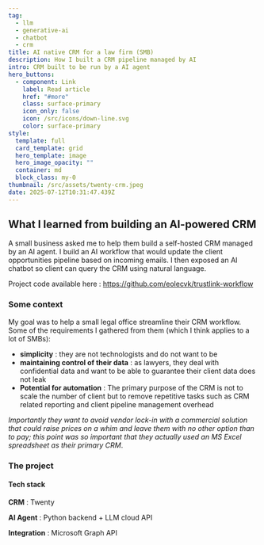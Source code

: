 ```yaml
---
tag:
  - llm
  - generative-ai
  - chatbot
  - crm
title: AI native CRM for a law firm (SMB)
description: How I built a CRM pipeline managed by AI
intro: CRM built to be run by a AI agent
hero_buttons:
  - component: Link
    label: Read article
    href: "#more"
    class: surface-primary
    icon_only: false
    icon: /src/icons/down-line.svg
    color: surface-primary
style:
  template: full
  card_template: grid
  hero_template: image
  hero_image_opacity: ""
  container: md
  block_class: my-0
thumbnail: /src/assets/twenty-crm.jpeg
date: 2025-07-12T10:31:47.439Z
---
```


## What I learned from building an AI-powered CRM

A small business asked me to help them build a self-hosted CRM managed by an AI agent.
I build an AI workflow that would update the client opportunities pipeline based on incoming emails.
I then exposed an AI chatbot so client can query the CRM using natural language.

Project code available here : https://github.com/eolecvk/trustlink-workflow

### Some context

My goal was to help a small legal office streamline their CRM workflow.
Some of the requirements I gathered from them (which I think applies to a lot of SMBs):
* **simplicity** : they are not technologists and do not want to be
* **maintaining control of their data** : as lawyers, they deal with confidential data and want to be able to guarantee their client data does not leak
* **Potential for automation** : The primary purpose of the CRM is not to scale the number of client but to remove repetitive tasks such as CRM related reporting and client pipeline management overhead

*Importantly they want to avoid vendor lock-in with a commercial solution that could raise prices on a whim and leave them with no other option than to pay; this point was so important that they actually used an MS Excel spreadsheet as their primary CRM*.

### The project

#### Tech stack

**CRM** : Twenty

**AI Agent** : Python backend + LLM cloud API

**Integration** : Microsoft Graph API




